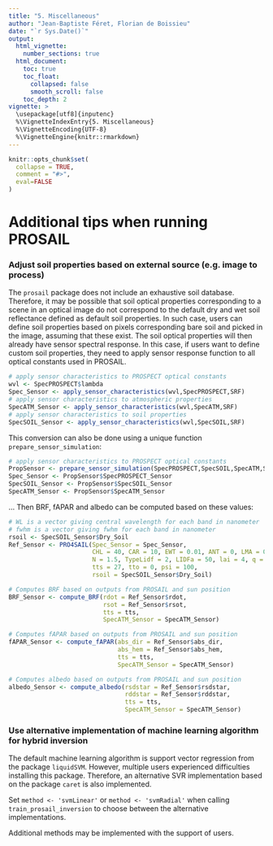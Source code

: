 ```yaml
---
title: "5. Miscellaneous"
author: "Jean-Baptiste Féret, Florian de Boissieu"
date: "`r Sys.Date()`"
output:
  html_vignette:
    number_sections: true
  html_document:
    toc: true
    toc_float:
      collapsed: false
      smooth_scroll: false
    toc_depth: 2
vignette: >
  \usepackage[utf8]{inputenc}
  %\VignetteIndexEntry{5. Miscellaneous}
  %\VignetteEncoding{UTF-8}
  %\VignetteEngine{knitr::rmarkdown}
---
```


```r
knitr::opts_chunk$set(
  collapse = TRUE,
  comment = "#>",
  eval=FALSE
)
```

# Additional tips when running PROSAIL

### Adjust soil properties based on external source (e.g. image to process)

The `prosail` package does not include an exhaustive soil database. 
Therefore, it may be possible that soil optical properties corresponding to a 
scene in an optical image do not correspond to the default dry and wet soil 
reflectance defined as default soil properties.
In such case, users can define soil properties based on pixels corresponding 
bare soil and picked in the image, assuming that these exist.
The soil optical properties will then already have sensor spectral response. 
In this case, if users want to define custom soil properties, they need to apply 
sensor response function to all optical constants used in PROSAIL.

```r
# apply sensor characteristics to PROSPECT optical constants
wvl <- SpecPROSPECT$lambda
Spec_Sensor <- apply_sensor_characteristics(wvl,SpecPROSPECT,SRF)
# apply sensor characteristics to atmospheric properties
SpecATM_Sensor <- apply_sensor_characteristics(wvl,SpecATM,SRF)
# apply sensor characteristics to soil properties
SpecSOIL_Sensor <- apply_sensor_characteristics(wvl,SpecSOIL,SRF)
```

This conversion can also be done using a unique function `prepare_sensor_simulation`: 

```r
# apply sensor characteristics to PROSPECT optical constants
PropSensor <- prepare_sensor_simulation(SpecPROSPECT,SpecSOIL,SpecATM,SRF)
Spec_Sensor <- PropSensor$SpecPROSPECT_Sensor
SpecSOIL_Sensor <- PropSensor$SpecSOIL_Sensor
SpecATM_Sensor <- PropSensor$SpecATM_Sensor
```

... Then BRF, fAPAR and albedo can be computed based on these values:

```r
# WL is a vector giving central wavelength for each band in nanometer
# fwhm is a vector giving fwhm for each band in nanometer
rsoil <- SpecSOIL_Sensor$Dry_Soil
Ref_Sensor <- PRO4SAIL(Spec_Sensor = Spec_Sensor,
                       CHL = 40, CAR = 10, EWT = 0.01, ANT = 0, LMA = 0.01, 
                       N = 1.5, TypeLidf = 2, LIDFa = 50, lai = 4, q = 0.1, 
                       tts = 27, tto = 0, psi = 100, 
                       rsoil = SpecSOIL_Sensor$Dry_Soil)

# Computes BRF based on outputs from PROSAIL and sun position
BRF_Sensor <- compute_BRF(rdot = Ref_Sensor$rdot, 
                          rsot = Ref_Sensor$rsot, 
                          tts = tts,
                          SpecATM_Sensor = SpecATM_Sensor)

# Computes fAPAR based on outputs from PROSAIL and sun position
fAPAR_Sensor <- compute_fAPAR(abs_dir = Ref_Sensor$abs_dir, 
                              abs_hem = Ref_Sensor$abs_hem, 
                              tts = tts, 
                              SpecATM_Sensor = SpecATM_Sensor)

# Computes albedo based on outputs from PROSAIL and sun position
albedo_Sensor <- compute_albedo(rsdstar = Ref_Sensor$rsdstar, 
                                rddstar = Ref_Sensor$rddstar, 
                                tts = tts,
                                SpecATM_Sensor = SpecATM_Sensor)
```

### Use alternative implementation of machine learning algorithm for hybrid inversion

The default machine learning algorithm is support vector regression from the 
package `liquidSVM`. However, multiple users experienced difficulties installing 
this package. 
Therefore, an alternative SVR implementation based on the package `caret` is 
also implemented.

Set `method <- 'svmLinear'` or `method <- 'svmRadial'` when calling 
`train_prosail_inversion` to choose between the alternative implementations. 

Additional methods may be implemented with the support of users. 
